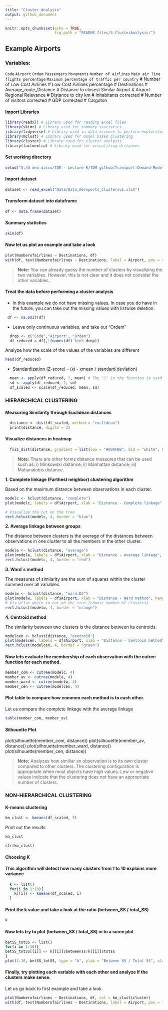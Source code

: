 ```yaml
---
title: "Cluster Analysis"
output: github_document
---
```


```r
knitr::opts_chunk$set(echo = TRUE,
                      fig.path = "README_files/3-ClusterAnalysis/")
```

## Example Airports

### Variables: 

`Code`
`Airport`
`Ordem`
`Passengers`
`Movements`
`Number of airlines`
`Main air line flights percentage`
`Maximum percentage of traffic per country`
# Number of Low Cost Airlines
# Low Cost Airlines percentage
# Destinations
# Average_route_Distance
# Distance to closest Similar Airport
# Airport Regional Relevance
# Distance to city km
# Inhabitants corrected
# Number of visitors corrected
# GDP corrected
# Cargoton


#### Import Libraries

```r
library(readxl) # Library used for reading excel files
library(skimr) # Library used for summary statistics
library(tidyverse) # Library used in data science to perform exploratory data analysis
library(mclust) # Library used for model based clustering
library(cluster) # Library used for cluster analysis
library(factoextra) # Library used for visualizing distances
```

#### Set working directory

```r
setwd("G:/O meu disco/TDM - Lecture R/TDM github/Transport-Demand-Modelling/")
```

#### Import dataset

```r
dataset <- read_excel("Data/Data_Aeroports_Clustersv1.xlsX")
```

#### Transform dataset into dataframe

```r
df <- data.frame(dataset)
```

#### Summary statistics

```r
skim(df)
```

#### Now let us plot an example and take a look

```r
plot(Numberofairlines ~ Destinations, df)
with(df, text(Numberofairlines ~ Destinations, label = Airport, pos = 4, cex = 0.6))
```

> **Note:** You can already guess the number of clusters by visualizing the two variables. However, this is not clear and it does not consider the other variables. 

#### Treat the data before performing a cluster analysis

* In this example we do not have missing values. In case you do have in the future, you can take out the missing values with listwise deletion.

```r
 df <- na.omit(df)
```

* Leave only continuous variables, and take out "Ordem"

```r
  drop <- c("Code","Airport", "Ordem")
  df_reduced = df[,!(names(df) %in% drop)]
```

Analyze how the scale of the values of the variables are different 
  
```r
head(df_reduced)
```

* Standardization (Z-score) - (xi - xmean / standard deviation)

```r
  mean <- apply(df_reduced, 2, mean) # The "2" in the function is used to select the columns. MARGIN: c(1,2)
  sd <- apply(df_reduced, 2, sd)
  df_scaled <- scale(df_reduced, mean, sd)
```
  
### HIERARCHICAL CLUSTERING

#### Measuring Similarity through Euclidean distances

```r
  distance <- dist(df_scaled, method = "euclidean")
  print(distance, digits = 3)
```
  
#### Visualize distances in heatmap

```r
  fviz_dist(distance, gradient = list(low = "#00AFBB", mid = "white", high = "#FC4E07"), order = FALSE)
```

> **Note:** There are other forms distance measures that can be used such as: 
  i) Minkowski distance; 
  ii) Manhattan distance; 
  iii) Mahanalobis distance.


**1. Complete linkage (Farthest neighbor) clustering algorithm**

Based on the maximum distance between observations in each cluster.

```r
modelc <- hclust(distance, "complete")
plot(modelc, labels = df$Airport, xlab = "Distance - Complete linkage", hang = -1)

# Visualize the cut on the tree 
rect.hclust(modelc, 4, border = "blue") 
```

**2. Average linkage between groups** 

The distance between clusters is the average of the distances between observations in one cluster to all the members in the other cluster. 


```r
modela <- hclust(distance, "average")
plot(modela, labels = df$Airport, xlab = "Distance - Average linkage", hang = -1)
rect.hclust(modelc, 4, border = "red")
```

**3. Ward`s method**
  
The measures of similarity are the sum of squares within the cluster summed over all variables. 


```r
modelw <- hclust(distance, "ward.D2")
plot(modelw, labels = df$Airport, xlab = "Distance - Ward method", hang = -1)
# Visualize where to cut on the tree (choose number of clusters)
rect.hclust(modelw, 4, border = "orange")
```

**4. Centroid method**

The similarity between two clusters is the distance between its centroids.
  
```r
modelcen <- hclust(distance, "centroid")
plot(modelcen, labels = df$Airport, xlab = "Distance - Centroid method", hang = -1)
rect.hclust(modelcen, 4, border = "green")
```

#### Now lets evaluate the membership of each observation with the cutree function for each method.

```r
member_com <- cutree(modelc, 4)
member_av <- cutree(modela, 4)
member_ward <- cutree(modelw, 4)
member_cen <- cutree(modelcen, 4)
```
  

#### Plot table to compare how common each method is to each other.

Let us compare the complete linkage with the average linkage

```r
table(member_com, member_av)
```
  
  
#### Silhouette Plot 

  plot(silhouette(member_com, distance))
  plot(silhouette(member_av, distance))
  plot(silhouette(member_ward, distance))
  plot(silhouette(member_cen, distance))

>**Note:** Analyzes how similiar an observation is to its own cluster compared to other clusters. The clustering configuration is appropriate when most objects have high values. Low or negative values indicate that the clustering does not have an appropriate number of clusters.

### NON-HiERARCHICAL CLUSTERING 

#### K-means clustering

```r
km_clust <- kmeans(df_scaled, 3)
```

Print out the results

```r
km_clust 

str(km_clust)

```


#### Choosing K 

#### This algorithm will detect how many clusters from 1 to 10 explains more variance
  
```r
  k <- list()
  for(i in 1:10){
    k[[i]] <- kmeans(df_scaled, i)
  }
```
  
#### Print the k value and take a look at the ratio (between_SS / total_SS)

```r
k
```

#### Now lets try to plot (between_SS / total_SS) in to a scree plot

```r
betSS_totSS <- list()
for(i in 1:10){
betSS_totSS[[i]] <- k[[i]]$betweenss/k[[i]]$totss
}
plot(1:10, betSS_totSS, type = "b", ylab = "Between SS / Total SS", xlab = "Number of clusters")
```


#### Finally, try plotting each variable with each other and analyze if the clusters make sense.  

Let us go back to first example and take a look. 

```r
plot(Numberofairlines ~ Destinations, df, col = km_clust$cluster)
with(df, text(Numberofairlines ~ Destinations, label = Airport, pos = 1, cex = 0.6))
```



